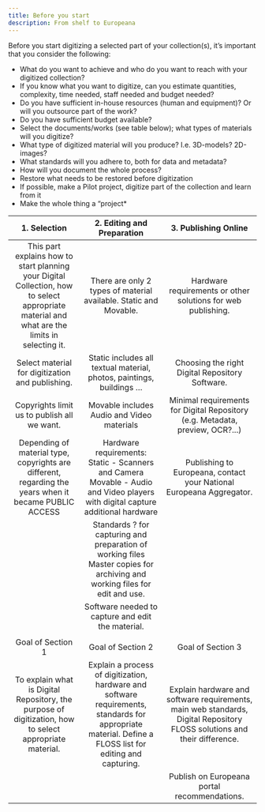 ```yaml
---
title: Before you start
description: From shelf to Europeana
---
```

Before you start digitizing a selected part of your collection(s), it’s important that you consider the following:

* What do you want to achieve and who do you want to reach with your digitized collection?
* If you know what you want to digitize, can you estimate quantities, complexity, time needed, staff needed and budget needed?
* Do you have sufficient in-house resources (human and equipment)? Or will you outsource part of the work?
* Do you have sufficient budget available?
* Select the documents/works (see table below); what types of materials will you digitize?
* What type of digitized material will you produce? I.e. 3D-models? 2D-images?
* What standards will you adhere to, both for data and metadata?
* How will you document the whole process?
* Restore what needs to be restored before digitization
* If possible, make a Pilot project, digitize part of the collection and learn from it
* Make the whole thing a “project*

|                                                                 1. Selection                                                                  |                                                                2. Editing and Preparation                                                                 |                                                   3. Publishing Online                                                   |
|:---------------------------------------------------------------------------------------------------------------------------------------------:|:---------------------------------------------------------------------------------------------------------------------------------------------------------:|:------------------------------------------------------------------------------------------------------------------------:|
| This part explains how to start planning your Digital Collection, how to select appropriate material and what are the limits in selecting it. |                                             There are only 2 types of material available. Static and Movable.                                             |                               Hardware requirements or other solutions for web publishing.                               |
|                                               Select material for digitization and publishing.                                                |                                           Static includes all textual material, photos, paintings, buildings …                                            |                                     Choosing the right Digital Repository Software.                                      |
|                                                  Copyrights limit us to publish all we want.                                                  |                                                        Movable includes Audio and Video materials                                                         |                      Minimal requirements for Digital Repository (e.g. Metadata, preview, OCR?...)                       |
|                    Depending of material type, copyrights are different, regarding the years when it became PUBLIC ACCESS                     |              Hardware requirements: Static - Scanners and Camera Movable - Audio and Video players with digital capture additional hardware               |                           Publishing to Europeana, contact your National Europeana Aggregator.                           |
|                                                                                                                                               |                Standards ? for capturing and preparation of working files Master copies for archiving and working files for edit and use.                 |                                                                                                                          |
|                                                                                                                                               |                                                     Software needed to capture and edit the material.                                                     |                                                                                                                          |
|                                                                                                                                               |                                                                                                                                                           |                                                                                                                          |
|                                                               Goal of Section 1                                                               |                                                                     Goal of Section 2                                                                     |                                                    Goal of Section 3                                                     |
|                    To explain what is Digital Repository, the purpose of digitization, how to select appropriate material.                    | Explain a process of digitization, hardware and software requirements, standards for appropriate material. Define a FLOSS list for editing and capturing. | Explain hardware and software requirements, main web standards, Digital Repository FLOSS solutions and their difference. |
|                                                                                                                                               |                                                                                                                                                           |                                       Publish on Europeana portal recommendations.                                       |
